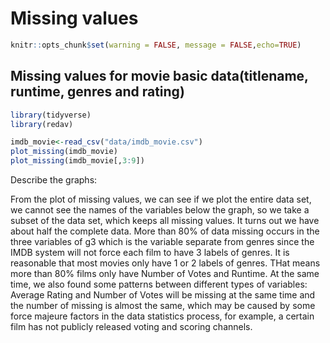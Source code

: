 # Missing values

```r
knitr::opts_chunk$set(warning = FALSE, message = FALSE,echo=TRUE)
```

## Missing values for movie basic data(titlename, runtime, genres and rating)

```r
library(tidyverse)
library(redav)
```


```r
imdb_movie<-read_csv("data/imdb_movie.csv")
plot_missing(imdb_movie)
plot_missing(imdb_movie[,3:9])
```

Describe the graphs:

From the plot of missing values, we can see if we plot the entire data set, we cannot see the names of the variables below the graph, so we take a subset of the data set, which keeps all missing values. It turns out we have about half the complete data. More than 80% of data missing occurs in the three variables of g3 which is the variable separate from genres since the IMDB system will not force each film to have 3 labels of genres. It is reasonable that most movies only have 1 or 2 labels of genres. THat means more than 80% films only have  Number of Votes and Runtime. At the same time, we also found some patterns between different types of variables: Average Rating and Number of Votes will be missing at the same time and the number of missing is almost the same, which may be caused by some force majeure factors in the data statistics process, for example, a certain film has not publicly released voting and scoring channels. 




